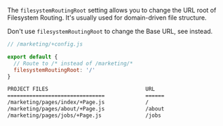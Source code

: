 
The `filesystemRoutingRoot` setting allows you to change the URL root of <Link href="/filesystem-routing">Filesystem Routing</Link>. It's usually used for <Link href="/file-structure#domain-driven">domain-driven file structure</Link>.

<Warning>Don't use `filesystemRoutingRoot` to change the Base URL, see <Link href="/base-url" /> instead.</Warning>

```js
// /marketing/+config.js

export default {
  // Route to /* instead of /marketing/*
  filesystemRoutingRoot: '/'
}
```

```bash
PROJECT FILES                               URL
===============================             ======
/marketing/pages/index/+Page.js             /
/marketing/pages/about/+Page.js             /about
/marketing/pages/jobs/+Page.js              /jobs
```
